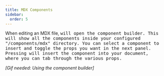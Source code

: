 ```yaml
---
title: MDX Components
sidebar:
  order: 5
---
```


When editing an MDX file, <Kbd mac="Command+/" /> will open the component builder. This will show all the components inside your configured "/components/mdx" directory. You can select a component to insert and toggle the props you want in the next panel. Pressing <Kbd mac="Command+Return" /> will insert the component into your document, where you can tab through the various props.

_[Gif needed: Using the component builder]_
